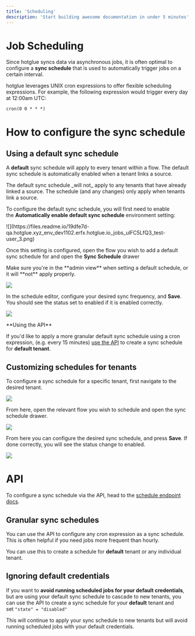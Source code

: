 ```yaml
---
title: 'Scheduling'
description: 'Start building awesome documentation in under 5 minutes'
---
```


# Job Scheduling

Since hotglue syncs data via asynchronous jobs, it is often optimal to configure a **sync schedule** that is used to automatically trigger jobs on a certain interval.

hotglue leverages UNIX cron expressions to offer flexible scheduling expressions. For example, the following expression would trigger every day at 12:00am UTC:

```
cron(0 0 * * *)
```
# How to configure the sync schedule

## Using a default sync schedule

A **default** sync schedule will apply to every tenant within a flow. The default sync schedule is automatically enabled when a tenant links a source.


<Info>
The default sync schedule _will not_ apply to any tenants that have already linked a source. The schedule (and any changes) only apply when tenants link a source.
</Info>

To configure the default sync schedule, you will first need to enable the **Automatically enable default sync schedule** environment setting:

<Frame caption="Automatically enable default sync schedule setting">
![](https://files.readme.io/19dfe7d-qa.hotglue.xyz_env_dev1102.erfx.hotglue.io_jobs_ulFC5LfQ3_test-user_3.png)

</Frame>

Once this setting is configured, open the flow you wish to add a default sync schedule for and open the **Sync Schedule** drawer

<Warning>
Make sure you're in the **admin view** when setting a default schedule, or it will **not** apply properly.
</Warning>

![](https://files.readme.io/479c34e-qa.hotglue.xyz_env_dev1102.erfx.hotglue.io_jobs_ulFC5LfQ3_test-user_4.png)

In the schedule editor, configure your desired sync frequency, and **Save**. You should see the status set to enabled if it is enabled correctly.

![](https://files.readme.io/349d0f8-qa.hotglue.xyz_env_dev1102.erfx.hotglue.io_jobs_ulFC5LfQ3_test-user_5.png)

<Info>
**Using the API**

 If you'd like to apply a more granular default sync schedule using a cron expression, (e.g. every 15 minutes) [use the API](https://docs.hotglue.xyz/reference/jobs-schedule) to create a sync schedule for **default tenant**.
</Info>

## Customizing schedules for tenants


To configure a sync schedule for a specific tenant, first navigate to the desired tenant.

![](https://files.readme.io/b2a4586-qa.hotglue.xyz_env_dev1102.erfx.hotglue.io_content_tenants.png)

From here, open the relevant flow you wish to schedule and open the sync schedule drawer.

![](https://files.readme.io/7ab06a9-qa.hotglue.xyz_env_dev1102.erfx.hotglue.io_jobs_ulFC5LfQ3_test-user.png)

From here you can configure the desired sync schedule, and press **Save**. If done correctly, you will see the status change to enabled.

![](https://files.readme.io/db9fe28-qa.hotglue.xyz_env_dev1102.erfx.hotglue.io_jobs_ulFC5LfQ3_test-user_1.png)

# API


To configure a sync schedule via the API, head to the [schedule endpoint docs](https://docs.hotglue.com/reference/jobs-schedule).

## Granular sync schedules

[](https://docs.hotglue.com/docs/jobs-scheduling#granular-sync-schedules)

You can use the API to configure any cron expression as a sync schedule. This is often helpful if you need jobs more frequent than hourly.

You can use this to create a schedule for **default** tenant or any individual tenant.

## Ignoring default credentials

[](https://docs.hotglue.com/docs/jobs-scheduling#ignoring-default-credentials)

If you want to **avoid running scheduled jobs for your default credentials**, but are using your default sync schedule to cascade to new tenants, you can use the API to create a sync schedule for your **default** tenant and set `"state" = "disabled"`

This will continue to apply your sync schedule to new tenants but will avoid running scheduled jobs with your default credentials.


